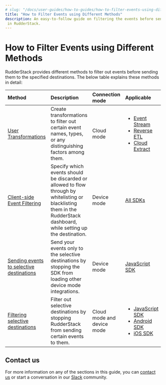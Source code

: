 ```yaml
---
# slug: "/docs/user-guides/how-to-guides/how-to-filter-events-using-different-methods"
title: "How to Filter Events using Different Methods"
description: An easy-to-follow guide on filtering the events before sending them to your specified destinations in RudderStack.
 in RudderStack.
---
```


# How to Filter Events using Different Methods

RudderStack provides different methods to filter out events before sending them to the specified destinations. The below table explains these methods in detail:

| Method     | Description    | Connection mode | Applicable |
| :--------- | :----------- | :----------- |:----------- |
| [User Transformations](https://www.rudderstack.com/docs/transformations/) | Create transformations to filter out certain event names, types, or any distinguishing factors among them. | Cloud mode | <ul><li><a href="https://www.rudderstack.com/docs/stream-sources/">Event Stream</a></li><li><a href="https://www.rudderstack.com/docs/reverse-etl/">Reverse ETL</a></li><li><a href="https://www.rudderstack.com/docs/cloud-extract-sources/">Cloud Extract</a></li> |
| [Client-side Event Filtering](https://www.rudderstack.com/docs/stream-sources/rudderstack-sdk-integration-guides/event-filtering/) | Specify which events should be discarded or allowed to flow through by whitelisting or blacklisting them in the RudderStack dashboard, while setting up the destination. | Device mode | [All SDKs](https://www.rudderstack.com/docs/stream-sources/rudderstack-sdk-integration-guides/) |
| [Sending events to selective destinations](https://www.rudderstack.com/docs/stream-sources/rudderstack-sdk-integration-guides/rudderstack-javascript-sdk/#loading-selective-destinations) | Send your events only to the selective destinations by stopping the SDK from loading other device mode integrations. |Device mode | [JavaScript SDK](https://www.rudderstack.com/docs/stream-sources/rudderstack-sdk-integration-guides/rudderstack-javascript-sdk/) |
| [Filtering selective destinations](https://www.rudderstack.com/docs/user-guides/how-to-guides/how-to-filter-selective-destinations/)   | Filter out selective destinations by stopping RudderStack from sending certain events to them. | Cloud mode and device mode | <ul><li><a href="https://www.rudderstack.com/docs/stream-sources/rudderstack-sdk-integration-guides/rudderstack-javascript-sdk/#filtering-selective-destinations">JavaScript SDK</a></li><li><a href="https://www.rudderstack.com/docs/stream-sources/rudderstack-sdk-integration-guides/rudderstack-android-sdk/#enablingdisabling-events-for-specific-destinations">Android SDK</a></li><li><a href="https://www.rudderstack.com/docs/stream-sources/rudderstack-sdk-integration-guides/rudderstack-ios-sdk/#enablingdisabling-events-for-specific-destinations">iOS SDK</a></li> |

## Contact us

For more information on any of the sections in this guide, you can [contact us](mailto:%20docs@rudderstack.com) or start a conversation in our [Slack](https://rudderstack.com/join-rudderstack-slack-community) community.
